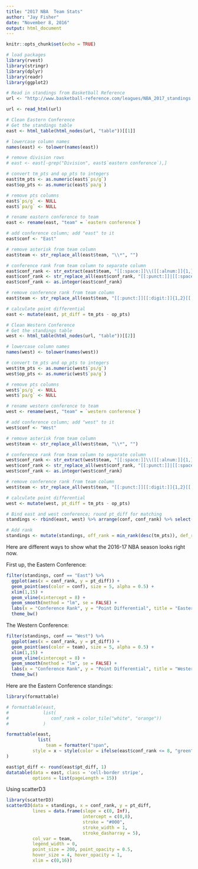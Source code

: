 ---
title: "2017 NBA  Team Stats"
author: "Jay Fisher"
date: "November 8, 2016"
output: html_document
---

```{r setup, include=FALSE}
knitr::opts_chunk$set(echo = TRUE)
```

```{r echo=FALSE, message=FALSE, warning=FALSE}
# load packages
library(rvest)
library(stringr)
library(dplyr)
library(readr)
library(ggplot2)

# Read in standings from Basketball Reference
url <- "http://www.basketball-reference.com/leagues/NBA_2017_standings.html" 

url <- read_html(url)

# Clean Eastern Conference
# Get the standings table
east <- html_table(html_nodes(url, "table"))[[1]]

# lowercase column names
names(east) <- tolower(names(east))

# remove division rows
# east <- east[-grep("Division", east$`eastern conference`),]

# convert tm_pts and op_pts to integers
east$tm_pts <- as.numeric(east$`ps/g`)
east$op_pts <- as.numeric(east$`pa/g`)

# remove pts columns
east$`ps/g` <- NULL
east$`pa/g` <- NULL

# rename eastern conference to team
east <- rename(east, "team" = `eastern conference`)

# add conference column; add "east" to it
east$conf <- "East"

# remove asterisk from team column
east$team <- str_replace_all(east$team, "\\*", "")

# conference rank from team column to separate column
east$conf_rank <- str_extract(east$team, "[[:space:]]\\([[:alnum:]]{1,}\\)[[:space:]]")
east$conf_rank <- str_replace_all(east$conf_rank, "[[:punct:]]|[[:space:]]", "")
east$conf_rank <- as.integer(east$conf_rank)

# remove conference rank from team column
east$team <- str_replace_all(east$team, "[[:punct:]][[:digit:]]{1,2}[[:punct:]]", "") %>% str_trim

# calculate point differential
east <- mutate(east, pt_diff = tm_pts - op_pts)

# Clean Western Conference
# Get the standings table
west <- html_table(html_nodes(url, "table"))[[2]]

# lowercase column names
names(west) <- tolower(names(west))

# convert tm_pts and op_pts to integers
west$tm_pts <- as.numeric(west$`ps/g`)
west$op_pts <- as.numeric(west$`pa/g`)

# remove pts columns
west$`ps/g` <- NULL
west$`pa/g` <- NULL

# rename western conference to team
west <- rename(west, "team" = `western conference`)

# add conference column; add "west" to it
west$conf <- "West"

# remove asterisk from team column
west$team <- str_replace_all(west$team, "\\*", "")

# conference rank from team column to separate column
west$conf_rank <- str_extract(west$team, "[[:space:]]\\([[:alnum:]]{1,}\\)[[:space:]]")
west$conf_rank <- str_replace_all(west$conf_rank, "[[:punct:]]|[[:space:]]", "")
west$conf_rank <- as.integer(west$conf_rank)

# remove conference rank from team column
west$team <- str_replace_all(west$team, "[[:punct:]][[:digit:]]{1,2}[[:punct:]]", "") %>% str_trim

# calculate point differential
west <- mutate(west, pt_diff = tm_pts - op_pts)

# Bind east and west conference; round pt_diff for matching
standings <- rbind(east, west) %>% arrange(conf, conf_rank) %>% select(-gb, -srs)

# Add rank
standings <- mutate(standings, off_rank = min_rank(desc(tm_pts)), def_rank = min_rank((op_pts)), pt_diff_rank = min_rank(desc(pt_diff)))

```

Here are different ways to show what the 2016-17 NBA season looks right now.

First up, the Eastern Conference:

```{r, echo=FALSE}
filter(standings, conf == "East") %>% 
  ggplot(aes(x = conf_rank, y = pt_diff)) + 
  geom_point(aes(color = conf), size = 5, alpha = 0.5) +
  xlim(1,15) +
  geom_vline(xintercept = 8) +
  geom_smooth(method = "lm", se = FALSE) +
  labs(x = "Conference Rank", y = "Point Differential", title = "Eastern Conference: Point Differential by Conference Rank" ) +
  theme_bw()
```

The Western Conference:

```{r, echo=FALSE}
filter(standings, conf == "West") %>% 
  ggplot(aes(x = conf_rank, y = pt_diff)) + 
  geom_point(aes(color = team), size = 5, alpha = 0.5) +
  xlim(1,15) +
  geom_vline(xintercept = 8) +
  geom_smooth(method = "lm", se = FALSE) +
  labs(x = "Conference Rank", y = "Point Differential", title = "Western Conference: Point Differential by Conference Rank" ) +
  theme_bw()
```


Here are the Eastern Conference standings:
```{r}
library(formattable)

# formattable(east,
#             list(
#                conf_rank = color_tile("white", "orange"))
#             )

formattable(east,
            list(
               team = formatter("span", 
          style = x ~ style(color = ifelse(east$conf_rank <= 8, "green", "red"))))
)
```

```{r}

east$pt_diff <- round(east$pt_diff, 1)
datatable(data = east, class = 'cell-border stripe', 
          options = list(pageLength = 15))
```


Using scatterD3
```{r, echo=FALSE}
library(scatterD3)
scatterD3(data = standings, x = conf_rank, y = pt_diff,
          lines = data.frame(slope = c(0, Inf), 
                             intercept = c(0,8),
                             stroke = "#000",
                             stroke_width = 1,
                             stroke_dasharray = 5),
          col_var = team,
          legend_width = 0,
          point_size = 200, point_opacity = 0.5,
          hover_size = 4, hover_opacity = 1,
          xlim = c(0,16))

```

